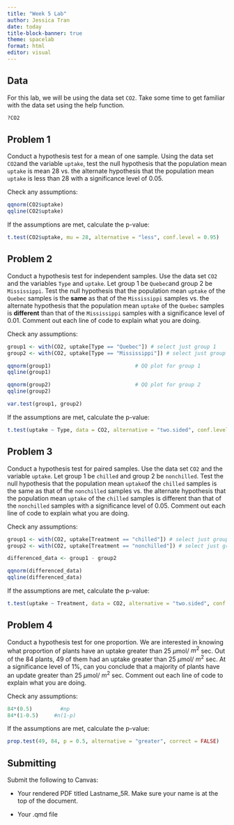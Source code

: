 ```yaml
---
title: "Week 5 Lab"
author: Jessica Tran
date: today 
title-block-banner: true
theme: spacelab
format: html
editor: visual
---
```


## Data

For this lab, we will be using the data set `CO2`. Take some time to get familiar with the data set using the help function.

```r
?CO2
```

## Problem 1

Conduct a hypothesis test for a mean of one sample. Using the data set `CO2`and the variable `uptake`, test the null hypothesis that the population mean `uptake` is mean 28 vs. the alternate hypothesis that the population mean `uptake` is less than 28 with a significance level of 0.05.

Check any assumptions:

```r
qqnorm(CO2$uptake)  
qqline(CO2$uptake)
```

If the assumptions are met, calculate the p-value:

```r
t.test(CO2$uptake, mu = 28, alternative = "less", conf.level = 0.95)
```

## Problem 2

Conduct a hypothesis test for independent samples. Use the data set `CO2` and the variables `Type` and `uptake`. Let group 1 be `Quebec`and group 2 be `Mississippi`. Test the null hypothesis that the population mean `uptake` of the `Quebec` samples is the **same** as that of the `Mississippi` samples vs. the alternate hypothesis that the population mean `uptake` of the `Quebec` samples is **different** than that of the `Mississippi` samples with a significance level of 0.01. Comment out each line of code to explain what you are doing.

Check any assumptions:

```r
group1 <- with(CO2, uptake[Type == "Quebec"]) # select just group 1
group2 <- with(CO2, uptake[Type == "Mississippi"]) # select just group 2

qqnorm(group1)                           # QQ plot for group 1
qqline(group1)

qqnorm(group2)                           # QQ plot for group 2
qqline(group2)

var.test(group1, group2)
```

If the assumptions are met, calculate the p-value:

```r
t.test(uptake ~ Type, data = CO2, alternative = "two.sided", conf.level = 0.99, paired = FALSE, var.equal = TRUE)
```

## Problem 3

Conduct a hypothesis test for paired samples. Use the data set `CO2` and the variable `uptake`. Let group 1 be `chilled` and group 2 be `nonchilled`. Test the null hypothesis that the population mean `uptake`of the `chilled` samples is the same as that of the `nonchilled` samples vs. the alternate hypothesis that the population mean `uptake` of the `chilled` samples is different than that of the `nonchilled` samples with a significance level of 0.05. Comment out each line of code to explain what you are doing.

Check any assumptions:

```r
group1 <- with(CO2, uptake[Treatment == "chilled"]) # select just group 1
group2 <- with(CO2, uptake[Treatment == "nonchilled"]) # select just group 2

differenced_data <- group1 - group2     

qqnorm(differenced_data)
qqline(differenced_data)
```

If the assumptions are met, calculate the p-value:

```r
t.test(uptake ~ Treatment, data = CO2, alternative = "two.sided", conf.level = 0.95, paired = TRUE)
```

## Problem 4

Conduct a hypothesis test for one proportion. We are interested in knowing what proportion of plants have an uptake greater than 25 $\mu$mol/ $m^2$ sec. Out of the 84 plants, 49 of them had an uptake greater than 25 $\mu$mol/ $m^2$ sec. At a significance level of 1%, can you conclude that a majority of plants have an update greater than 25 $\mu$mol/ $m^2$ sec. Comment out each line of code to explain what you are doing.

Check any assumptions:

```r
84*(0.5)         #np
84*(1-0.5)     #n(1-p)
```

If the assumptions are met, calculate the p-value:

```r
prop.test(49, 84, p = 0.5, alternative = "greater", correct = FALSE)
```

## Submitting

Submit the following to Canvas:

-   Your rendered PDF titled Lastname_5R. Make sure your name is at the top of the document.

-   Your .qmd file
